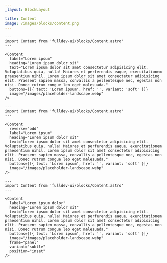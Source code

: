 ```yaml
---
_layout: BlockLayout

title: Content
image: /images/blocks/content.png
---
```


```astro live
---
import Content from 'fulldev-ui/blocks/Content.astro'
---

<Content
  label="Lorem ipsum"
  heading="Lorem ipsum dolor sit"
  text="Lorem ipsum dolor sit amet consectetur adipisicing elit. Voluptatibus quia, nulla! Maiores et perferendis eaque, exercitationem praesentium nihil. Lorem ipsum dolor sit amet consectetur adipisicing elit. Praesent sapien massa, convallis a pellentesque nec, egestas non nisi. Donec rutrum congue leo eget malesuada."
  buttons={[{ text: 'Lorem ipsum', href: '', variant: 'soft' }]}
  image="/images/placeholder-landscape.webp"
/>
```

```astro live
---
import Content from 'fulldev-ui/blocks/Content.astro'
---

<Content
  reverse="odd"
  label="Lorem ipsum"
  heading="Lorem ipsum dolor sit"
  text="Lorem ipsum dolor sit amet consectetur adipisicing elit. Voluptatibus quia, nulla! Maiores et perferendis eaque, exercitationem praesentium nihil. Lorem ipsum dolor sit amet consectetur adipisicing elit. Praesent sapien massa, convallis a pellentesque nec, egestas non nisi. Donec rutrum congue leo eget malesuada."
  buttons={[{ text: 'Lorem ipsum', href: '', variant: 'soft' }]}
  image="/images/placeholder-landscape.webp"
/>
```

```astro live
---
import Content from 'fulldev-ui/blocks/Content.astro'
---

<Content
  label="Lorem ipsum dolor"
  heading="Lorem ipsum dolor sit"
  text="Lorem ipsum dolor sit amet consectetur adipisicing elit. Voluptatibus quia, nulla! Maiores et perferendis eaque, exercitationem praesentium nihil. Lorem ipsum dolor sit amet consectetur adipisicing elit. Praesent sapien massa, convallis a pellentesque nec, egestas non nisi. Donec rutrum congue leo eget malesuada."
  buttons={[{ text: 'Lorem ipsum', href: '', variant: 'soft' }]}
  image="/images/placeholder-landscape.webp"
  frame="panel"
  variant="subtle"
  position="inset"
/>
```
